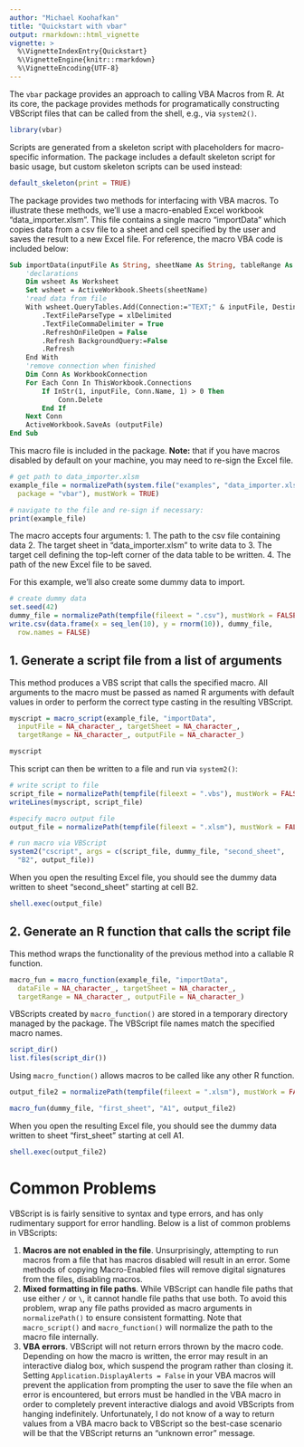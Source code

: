 ```yaml
---
author: "Michael Koohafkan"
title: "Quickstart with vbar"
output: rmarkdown::html_vignette
vignette: >
  %\VignetteIndexEntry{Quickstart} 
  %\VignetteEngine{knitr::rmarkdown}
  %\VignetteEncoding{UTF-8}
---
```


The `vbar` package provides an approach to calling VBA Macros from R.
At its core, the package provides methods for programatically
constructing VBScript files that can be called from the shell, e.g.,
via `system2()`.

```r
library(vbar)
```

Scripts are generated from a skeleton script with placeholders for
macro-specific information. The package includes a default skeleton
script for basic usage, but custom skeleton scripts can be used
instead:

```r
default_skeleton(print = TRUE)
```

The package provides two methods for interfacing with VBA macros.
To illustrate these methods, we'll use a macro-enabled Excel
workbook "data_importer.xlsm". This file contains a single macro
"importData" which copies data from a csv file to a sheet and cell
specified by the user and saves the result to a new Excel file. For
reference, the macro VBA code is included below:

```vb
Sub importData(inputFile As String, sheetName As String, tableRange As String, outputFile As String)
    'declarations
    Dim wsheet As Worksheet
    Set wsheet = ActiveWorkbook.Sheets(sheetName)
    'read data from file
    With wsheet.QueryTables.Add(Connection:="TEXT;" & inputFile, Destination:=wsheet.Range(tableRange))
        .TextFileParseType = xlDelimited
        .TextFileCommaDelimiter = True
        .RefreshOnFileOpen = False
        .Refresh BackgroundQuery:=False
        .Refresh
    End With
    'remove connection when finished
    Dim Conn As WorkbookConnection
    For Each Conn In ThisWorkbook.Connections
        If InStr(1, inputFile, Conn.Name, 1) > 0 Then
            Conn.Delete
        End If
    Next Conn
    ActiveWorkbook.SaveAs (outputFile)
End Sub
```

This macro file is included in the package. **Note:** that if you
have macros disabled by default on your machine, you may need to
re-sign the Excel file.

```r
# get path to data_importer.xlsm
example_file = normalizePath(system.file("examples", "data_importer.xlsm",
  package = "vbar"), mustWork = TRUE)

# navigate to the file and re-sign if necessary:
print(example_file)
```

The macro accepts
four arguments:
1. The path to the csv file containing data
2. The target sheet in "data_importer.xlsm" to write data to
3. The target cell defining the top-left corner of the data table to be
   written.
4. The path of the new Excel file to be saved.

For this example, we'll also create some dummy data to import.

```r
# create dummy data
set.seed(42)
dummy_file = normalizePath(tempfile(fileext = ".csv"), mustWork = FALSE)
write.csv(data.frame(x = seq_len(10), y = rnorm(10)), dummy_file,
  row.names = FALSE)
```

## 1. Generate a script file from a list of arguments

This method produces a VBS script that calls the specified macro. All
arguments to the macro must be passed as named R arguments with default
values in order to perform the correct type casting in the resulting
VBScript.

```r
myscript = macro_script(example_file, "importData",
  inputFile = NA_character_, targetSheet = NA_character_,
  targetRange = NA_character_, outputFile = NA_character_)

myscript
```

This script can then be written to a file and run via `system2()`:

```r
# write script to file
script_file = normalizePath(tempfile(fileext = ".vbs"), mustWork = FALSE)
writeLines(myscript, script_file)

#specify macro output file
output_file = normalizePath(tempfile(fileext = ".xlsm"), mustWork = FALSE)

# run macro via VBScript
system2("cscript", args = c(script_file, dummy_file, "second_sheet",
  "B2", output_file))
```

When you open the resulting Excel file, you should see the dummy data
written to sheet "second_sheet" starting at cell B2.

```r
shell.exec(output_file)
```

## 2. Generate an R function that calls the script file

This method wraps the functionality of the previous method into a
callable R function. 

```r
macro_fun = macro_function(example_file, "importData",
  dataFile = NA_character_, targetSheet = NA_character_,
  targetRange = NA_character_, outputFile = NA_character_)
```

VBScripts created by `macro_function()` are stored in a temporary
directory managed by the package. The VBScript file names match the
specified macro names. 

```r
script_dir()
list.files(script_dir())
```

Using `macro_function()` allows macros to be called like any other R function.

```r
output_file2 = normalizePath(tempfile(fileext = ".xlsm"), mustWork = FALSE)

macro_fun(dummy_file, "first_sheet", "A1", output_file2)
```


When you open the resulting Excel file, you should see the dummy data
written to sheet "first_sheet" starting at cell A1.

```r
shell.exec(output_file2)
```

# Common Problems

VBScript is is fairly sensitive to syntax and type errors, and has only
rudimentary support for error handling. Below is a list of common
problems in VBScripts:

1. **Macros are not enabled in the file**. Unsurprisingly, attempting
   to run macros from a file that has macros disabled will result in an
   error. Some methods of copying Macro-Enabled files will remove
   digital signatures from the files, disabling macros.
2. **Mixed formatting in file paths**. While VBScript can handle file paths
   that use either `/` or `\`, it cannot handle file paths that use
   both. To avoid this problem, wrap any file paths provided as macro
   arguments in `normalizePath()` to ensure consistent formatting. Note
   that `macro_script()` and `macro_function()` will normalize the path
   to the macro file internally.
3. **VBA errors**. VBScript will not return errors thrown by the macro
   code. Depending on how the macro is written, the error may result in
   an interactive dialog box, which suspend the program rather than
   closing it. Setting `Application.DisplayAlerts = False` in your VBA
   macros will prevent the application from prompting the user to save
   the file when an error is encountered, but errors must be handled in
   the VBA macro in order to completely prevent interactive dialogs and
   avoid VBScripts from hanging indefinitely. Unfortunately, I do not
   know of a way to return values from a VBA macro back to VBScript so
   the best-case scenario will be that the VBScript returns an
   "unknown error" message. 
